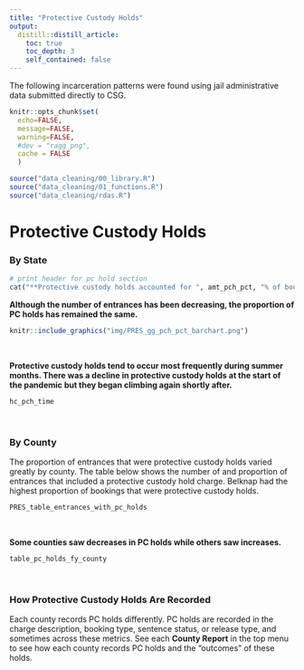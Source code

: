 ```yaml
---
title: "Protective Custody Holds"
output: 
  distill::distill_article:
    toc: true
    toc_depth: 3
    self_contained: false
---
```


The following incarceration patterns were found using jail administrative data submitted directly to CSG.   

```r
knitr::opts_chunk$set(
  echo=FALSE, 
  message=FALSE, 
  warning=FALSE,
  #dev = "ragg_png",
  cache = FALSE
  )

source("data_cleaning/00_library.R")
source("data_cleaning/01_functions.R")
source("data_cleaning/rdas.R")
```

# Protective Custody Holds

### By State

```r
# print header for pc hold section
cat("**Protective custody holds accounted for ", amt_pch_pct, "% of bookings from 2019 to 2021.** Coos and Strafford are not included in this calculation due to missing data.\n\n", sep = "")
```

**Although the number of entrances has been decreasing, the proportion of PC holds has remained the same.**

```r
knitr::include_graphics("img/PRES_gg_pch_pct_barchart.png")
```

<br>

**Protective custody holds tend to occur most frequently during summer months. There was a decline in protective custody holds at the start of the pandemic but they began climbing again shortly after.**  

```r
hc_pch_time
```


<br>

### By County

The proportion of entrances that were protective custody holds varied greatly by county. The table below shows the number of and proportion of entrances that included a protective custody hold charge. Belknap had the highest proportion of bookings that were protective custody holds.  

```r
PRES_table_entrances_with_pc_holds
```

<br>

**Some counties saw decreases in PC holds while others saw increases.**  

```r
table_pc_holds_fy_county
```

<br>

### How Protective Custody Holds Are Recorded

Each county records PC holds differently. PC holds are recorded in the charge description, booking type, sentence status, or release type, and sometimes across these metrics. See each **County Report** in the top menu to see how each county records PC holds and the "outcomes" of these holds.  

<br>
<br>

